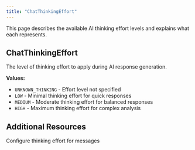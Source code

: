 ```yaml
---
title: "ChatThinkingEffort"
---
```


This page describes the available AI thinking effort levels and explains what each represents.

## ChatThinkingEffort

The level of thinking effort to apply during AI response generation.

**Values:**
- `UNKNOWN_THINKING` - Effort level not specified
- `LOW` - Minimal thinking effort for quick responses
- `MEDIUM` - Moderate thinking effort for balanced responses
- `HIGH` - Maximum thinking effort for complex analysis

## Additional Resources

<CardGroup cols={2}>
  <Card title="Send User Message" icon="message-square" href="/integrations/graphql-api/mutations/chat/send-user-message">
    Configure thinking effort for messages
  </Card>
</CardGroup>

